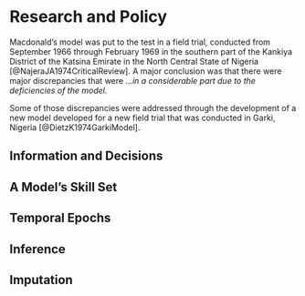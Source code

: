 # Research and Policy 

Macdonald's model was put to the test in a field trial, conducted from September 1966 through February 1969 in the southern part of the Kankiya District of the Katsina Emirate in the North Central State of Nigeria [@NajeraJA1974CriticalReview]. A major conclusion was that there were major discrepancies that were *...in a considerable part due to the deficiencies of the model.*  

Some of those discrepancies were addressed through the development of a new model developed for a new field trial that was conducted in Garki, Nigeria [@DietzK1974GarkiModel]. 

## Information and Decisions

## A Model's Skill Set

## Temporal Epochs

## Inference 

## Imputation
